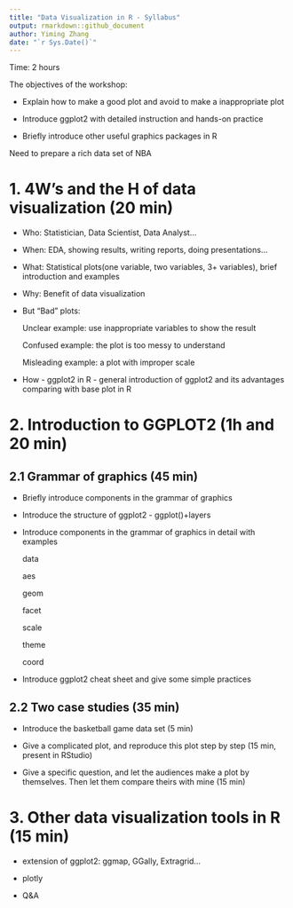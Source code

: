 ---
title: "Data Visualization in R - Syllabus"
output: rmarkdown::github_document
author: Yiming Zhang
date: "`r Sys.Date()`"
---


Time: 2 hours

The objectives of the workshop: 

  + Explain how to make a good plot and avoid to make a inappropriate plot
  
  + Introduce ggplot2 with detailed instruction and hands-on practice
  
  + Briefly introduce other useful graphics packages in R
  
Need to prepare a rich data set of NBA

# 1. 4W's and the H of data visualization (20 min)

* Who: Statistician, Data Scientist, Data Analyst...

* When: EDA, showing results, writing reports, doing presentations...

* What: Statistical plots(one variable, two variables, 3+ variables), brief introduction and examples

* Why: Benefit of data visualization

* But "Bad" plots:
  
  Unclear example: use inappropriate variables to show the result 
  
  Confused example: the plot is too messy to understand
  
  Misleading example: a plot with improper scale

* How - ggplot2 in R - general introduction of ggplot2 and its advantages comparing with base plot in R

# 2. Introduction to GGPLOT2 (1h and 20 min)

## 2.1 Grammar of graphics (45 min)

* Briefly introduce components in the grammar of graphics

* Introduce the structure of ggplot2 - ggplot()+layers

* Introduce components in the grammar of graphics in detail with examples

  data

  aes

  geom

  facet

  scale

  theme

  coord

* Introduce ggplot2 cheat sheet and give some simple practices

## 2.2 Two case studies (35 min)

* Introduce the basketball game data set (5 min)

* Give a complicated plot, and reproduce this plot step by step (15 min, present in RStudio)

* Give a specific question, and let the audiences make a plot by themselves. Then let them compare theirs with mine (15 min)

# 3. Other data visualization tools in R (15 min)

* extension of ggplot2: ggmap, GGally, Extragrid...
  
* plotly

* Q&A





